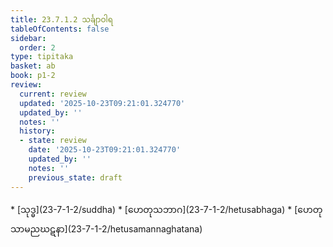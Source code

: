 ```yaml
---
title: 23.7.1.2 သင်္ချာဝါရ
tableOfContents: false
sidebar:
  order: 2
type: tipitaka
basket: ab
book: p1-2
review:
  current: review
  updated: '2025-10-23T09:21:01.324770'
  updated_by: ''
  notes: ''
  history:
  - state: review
    date: '2025-10-23T09:21:01.324770'
    updated_by: ''
    notes: ''
    previous_state: draft
---
```



<ReviewStatus review={frontmatter.review} showDetails={true} />

<HypothesisAnnotation frontmatter={frontmatter} />

<DynamicBreadcrumb />



<TableOfContents book="p1-2" section="23.7.1.2">
* [သုဒ္ဓ](23-7-1-2/suddha)
* [ဟေတုသဘာဂ](23-7-1-2/hetusabhaga)
* [ဟေတုသာမညဃဋနာ](23-7-1-2/hetusamannaghatana)
</TableOfContents>